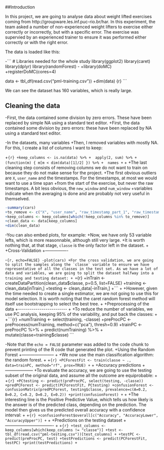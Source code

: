 ##Introduction

 
 In this project, we are going to analyse data about weight lifted exercises coming from http://groupware.les.inf.puc-rio.br/har. In this experiment, the team asked a number of non-experienced weight lifters to exercise either correctly or incorrectly, but with a specific error. The exercise was supervied by an experienced trainer to ensure it was performed either correctly or with the right error.
 
The data is loaded like this:
 
-```
 # Libraries needed for the whole study
 library(ggplot2)
 library(caret)
 library(dplyr)
 library(randomForest)
-
+library(doMC)
+registerDoMC(cores=4)

 data <- tbl_df(read.csv("pml-training.csv"))
+dim(data) {r}
 ```
 
 We can see the dataset has 160 variables, which is really large.

## Cleaning the data

 
-First, the data contained some division by zero errors. These have been replaced by simple NA using a standard text editor.
+First, the data contained some division by zero errors: these have been replaced by NA using a standard text editor.
 
-In the datasets, many variables
+Then, I removed variables with mostly NA. For this, I create a list of columns I want to keep:
 
+```{r}
+keep_columns <- is.na(data) %>%
+  apply(2, sum) %>%
+  (function(m) { m[m < dim(data)[1]/2] }) %>%
+  names
+```
+
+The last cleaning step consists of removing columns we do not want to train on because they do not make sense for the project.
+The first obvious outliers are `X`, `user_name` and the timestamps. For the timestamps, at most we would want to use a time span
+from the start of the exercise, but never the raw timestamps. A bit less obvious, the `new_window` and `num_window`
+variables indicate when the averaging is done and are probably not very useful in themselved.
 
 ```r
-summary(cars)
+to_remove <- c("X", "user_name", "raw_timestamp_part_1", "raw_timestamp_part_2", "cvtd_timestamp", "new_window", "num_window")
+keep_columns <- keep_columns[which(!keep_columns %in% to_remove)]
+clean_data <- data[keep_columns]
+dim(clean_data)
 ```
 
-You can also embed plots, for example:
+Now, we have only 53 variable lefts, which is more reasonnable, although still very large.
+It is worth nothing that, at that stage, `classe` is the only factor left in the dataset.
+
+Cross-Validation
+----------------
 
-```{r, echo=FALSE}
-plot(cars)
+For the cross validation, we are going to split the samples along the `classe` variable to ensure we have representative of all the classes in the test set. As we have a lot of data and variables, we are going to split the dataset halfway into a training and testing dataset:
+
+```{r}
+inTrain <- createDataPartition(clean_data$classe, p=0.5, list=FALSE)
+training <- clean_data[inTrain,]
+testing <- clean_data[-inTrain,]
+```
+
+However, given the time needed to create a single estimator, we are not going to use this for model selection. It is worth noting that the caret random forest method will itself use bootstrapping to select the best tree.
+
+Preprocessing of the data
+-------------------------
+
+To reduce the number of variables, we use PC analysis, keeping 95% of the variability, and put back the classes:
+
+```{r}
+numTraining <- select(training, -classe)
+preProcPC <- preProcess(numTraining, method=c("pca"), thresh=0.9)
+trainPC <- preProcPC %>%
+  predict(numTraining) %>%
+  mutate(classe=training$classe)
 ```
 
-Note that the `echo = FALSE` parameter was added to the code chunk to prevent printing of the R code that generated the plot.
+Using the Random Forest
+-----------------------
+
+We now use the main classification algorithm: the random forest.
+
+```{r}
+PCForestFit <- train(classe ~ ., data=trainPC, method="rf", prox=TRUE)
+```
+
+Accuracy predictions
+--------------------
+To evaluate the accuracy, we are going to use the testing subset of the original data, and assume all the outcome are equiprobable:
+
+```{r}
+PCtesting <- predict(preProcPC, select(testing, -classe))
+predPCForest <- predict(PCForestFit, PCtesting)
+confusionForest <- confusionMatrix(predPCForest, testing$classe, prevalence=c(A=0.2, B=0.2, C=0.2, D=0.2, E=0.2))
+print(confusionForest)
+```
+
+The interesting line is the Positive Predictive Value, which tells us how likely is the answer is of the predicted class, depending on the prediction. The model then gives us the predicted overall accuracy with a confidence interval:
+
+```{r}
+confusionForest$overall[c("Accuracy", "AccuracyLower", "AccuracyUpper")]
+```
+
+Predictions on the testing dataset
+----------------------------------
+
+```{r}
+test_columns <- keep_columns[which(keep_columns != "classe")]
+test <- tbl_df(read.csv("pml-testing.csv"))[test_columns]
+
+testPC <- predict(preProcPC, test)
+testPredictions <- predict(PCForestFit, testPC)
+print(testPredictions)
+```

